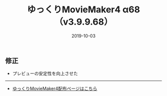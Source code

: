 ﻿---
title: ゆっくりMovieMaker4 α68 （v3.9.9.68）
date: 2019-10-03
tags: [YMM4,お知らせ]
---
## 修正
- プレビューの安定性を向上させた

---

- [ゆっくりMovieMaker4配布ページはこちら](/ymm4/)